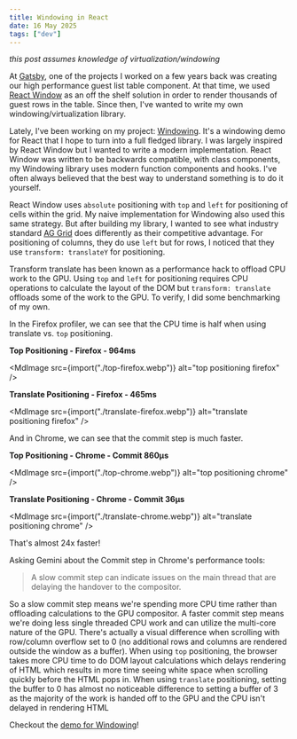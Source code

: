 ```yaml
---
title: Windowing in React
date: 16 May 2025
tags: ["dev"]
---
```


*this post assumes knowledge of virtualization/windowing*

At [Gatsby](https://gatsby.events), one of the projects I worked on a few years back was creating our 
high performance guest list table component.
At that time, we used [React Window](https://github.com/bvaughn/react-window) as 
an off the shelf solution in order to render thousands of guest rows in the table.
Since then, I've wanted to write my own windowing/virtualization library.

Lately, I've been working on my project: [Windowing](https://github.com/enochchau/windowing).
It's a windowing demo for React that I hope to turn into a full fledged library.
I was largely inspired by React Window but I wanted to write a modern implementation.
React Window was written to be backwards compatible, with class components, my Windowing library
uses modern function components and hooks.
I've often always believed that the best way to understand something is to do it yourself.

React Window uses `absolute` positioning with `top` and `left` for positioning of cells within the grid.
My naive implementation for Windowing also used this same strategy.
But after building my library, I wanted to see what industry standard [AG Grid](https://www.ag-grid.com/)
does differently as their competitive advantage.
For positioning of columns, they do use `left` but for rows, I noticed that they
use `transform: translateY` for positioning.

Transform translate has been known as a performance hack to offload CPU work to the GPU.
Using `top` and `left` for positioning requires CPU operations to calculate the 
layout of the DOM but `transform: translate` offloads some of the work to the GPU.
To verify, I did some benchmarking of my own.

In the Firefox profiler, we can see that the CPU time is half when using translate vs. `top` positioning.

**Top Positioning - Firefox - 964ms**

<MdImage src={import("./top-firefox.webp")} alt="top positioning firefox" />

**Translate Positioning - Firefox - 465ms**

<MdImage src={import("./translate-firefox.webp")} alt="translate positioning firefox" />

And in Chrome, we can see that the commit step is much faster.

**Top Positioning - Chrome - Commit 860μs**

<MdImage src={import("./top-chrome.webp")} alt="top positioning chrome" />

**Translate Positioning - Chrome - Commit 36μs**

<MdImage src={import("./translate-chrome.webp")} alt="translate positioning chrome" />

That's almost 24x faster!

Asking Gemini about the Commit step in Chrome's performance tools:

> A slow commit step can indicate issues on the main thread that are delaying the handover to the compositor.

So a slow commit step means we're spending more CPU time rather than offloading calculations to the GPU compositor.
A faster commit step means we're doing less single threaded CPU work and can utilize the multi-core nature
of the GPU.
There's actually a visual difference when scrolling with row/column overflow set to 0 
(no additional rows and columns are rendered outside the window as a buffer).
When using `top` positioning, the browser takes more CPU time to do DOM layout
calculations which delays rendering of HTML which results in more time seeing
white space when scrolling quickly before the HTML pops in.
When using `translate` positioning, setting the buffer to 0 has almost no noticeable difference
to setting a buffer of 3 as the majority of the work is handed off to the GPU and the
CPU isn't delayed in rendering HTML

Checkout the [demo for Windowing](https://enochchau.github.io/windowing/)!
